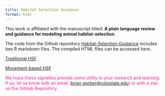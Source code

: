 ```yaml
---
title: Habitat Selection Guidance
format: html
---
```


<!-- Google tag (gtag.js) -->
<script async src="https://www.googletagmanager.com/gtag/js?id=G-GKZX8NT15C"></script>
<script>
  window.dataLayer = window.dataLayer || [];
  function gtag(){dataLayer.push(arguments);}
  gtag('js', new Date());

  gtag('config', 'G-GKZX8NT15C');
</script>

This work is affiliated with the manuscript titled: **A plain language review and guidance for modeling animal habitat-selection**.

The code from the Github repository [Habitat-Selection-Guidance](https://github.com/bgerber123/Habitat-Selection-Guidance/) includes two R markdown files. The compiled HTML files can be accessed here.


[Traditional HSF](TraditionalHSF.html)
  
[Movement-based HSF](MovementHSF.html)


<span style="color:deeppink">We hope these vignettes provide some utility in your research and learning. If so, let us know with an email ([brian.gerber\@colostate.edu](mailto:brian.gerber@colostate.edu){.email}) or with a star on the GitHub Repository.</span>
